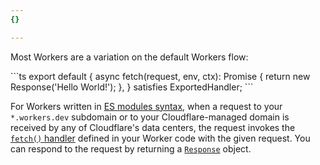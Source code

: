 ```yaml
---
{}

---
```



Most Workers are a variation on the default Workers flow:

<TypeScriptExample>
```ts
export default {
	async fetch(request, env, ctx): Promise<Response> {
		return new Response('Hello World!');
	},
} satisfies ExportedHandler<Env>;
```
</TypeScriptExample>

For Workers written in [ES modules syntax](/workers/reference/migrate-to-module-workers/), when a request to your `*.workers.dev` subdomain or to your Cloudflare-managed domain is received by any of Cloudflare's data centers, the request invokes the [`fetch()` handler](/workers/runtime-apis/handlers/fetch/) defined in your Worker code with the given request. You can respond to the request by returning a [`Response`](/workers/runtime-apis/response/) object.

